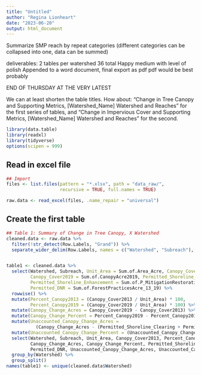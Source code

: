 ---
title: "Untitled"
author: "Regina Lionheart"
date: "2023-06-20"
output: html_document
---


Summarize SMP reach by repeat categories (different categories can be collapsed into one,
data can be summed)

deliverables: 2 tables per watershed  36 total
Happy medium with level of polish
Appended to a word document, final export as pdf
pdf would be best probably

END OF THURSDAY AT THE VERY LATEST


We can at least shorten the table titles. How about: "Change in Tree Canopy and Supporting Metrics, [Watershed_Name] Watershed and Reaches" for the first series of tables, and "Change in Impervious Cover and Supporting Metrics, [Watershed_Name] Watershed and Reaches" for the second. 
```{r import_packages}
library(data.table)
library(readxl)
library(tidyverse)
options(scipen = 999)
```

## Read in excel file 
```{r read_data}
## Import
files <- list.files(pattern = "*.xlsx", path = "data_raw/", 
                    recursive = TRUE, full.names = TRUE)

raw.data <- read_excel(files, .name_repair = "universal")

```

## Create the first table
```{r Table1}
## Table 1: Summary of Change in Tree Canopy, X Watershed
cleaned.data <- raw.data %>% 
  filter(!str_detect(Row.Labels, "Grand")) %>%
  separate_wider_delim(Row.Labels, names = c("Watershed", "Subreach"), delim = ",")


table1 <- cleaned.data %>%
  select(Watershed, Subreach, Unit_Area = Sum.of.Area_Acre, Canopy_Cover2013 = Sum.of.CanopyAcre2013,
         Canopy_Cover2019 = Sum.of.CanopyAcre2019, Permitted_Shoreline_Clearing = Sum.of.P_ClearingFootprint_Acre_12_22,
         Permitted_Shoreline_Enhancement = Sum.of.P_MitigationRestoration_Acre_12_22, 
         Permitted_DNR = Sum.of.ForestPracticesAcre_13_19) %>%
  rowwise() %>%
  mutate(Percent_Canopy2013 = (Canopy_Cover2013 / Unit_Area) * 100,
         Percent_Canopy2019 = (Canopy_Cover2019 / Unit_Area) * 100) %>%
  mutate(Canopy_Change_Acres = Canopy_Cover2019 - Canopy_Cover2013) %>%
  mutate(Canopy_Change_Percent = Percent_Canopy2019 - Percent_Canopy2013) %>%
  mutate(Unaccounted_Canopy_Change_Acres = 
           (Canopy_Change_Acres - (Permitted_Shoreline_Clearing + Permitted_DNR))) %>%
  mutate(Unaccounted_Canopy_Change_Percent = (Unaccounted_Canopy_Change_Acres / Canopy_Change_Acres)) %>%
  select(Watershed, Subreach, Unit_Area, Canopy_Cover2013, Percent_Canopy2013, Canopy_Cover2019, Percent_Canopy2019,
         Canopy_Change_Acres, Canopy_Change_Percent, Permitted_Shoreline_Clearing, Permitted_Shoreline_Enhancement,
         Permitted_DNR, Unaccounted_Canopy_Change_Acres, Unaccounted_Canopy_Change_Percent) %>%
  group_by(Watershed) %>%
  group_split()
names(table1) <- unique(cleaned.data$Watershed)
```
